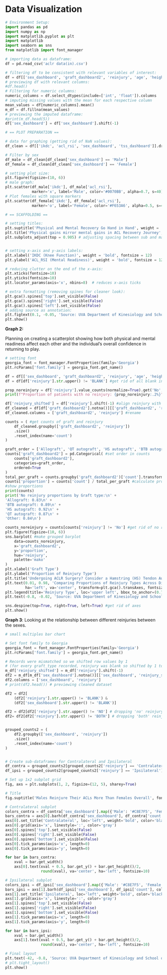 # Data Visualization

```python
# Environment Setup:
import pandas as pd
import numpy as np
import matplotlib.pyplot as plt
import matplotlib 
import seaborn as sns
from matplotlib import font_manager
```

```python
# importing data as dataframe:
df = pd.read_csv('aclr data(in).csv')

# filtering df to be consistent with relevant variables of interest:
df = df[['sex_dashboard', 'graft_dashboard2', 'reinjury', 'age', 'height_m', 'mass_kg', 'bmi', 'ikdc', 'acl_rsi', 'tegner_pre', 'tegner_now', 'lsi_ext_isok_60', 'lsi_flex_isok_60', 'tss_dashboard']]
# previewing df with relevant columns:
#df.head()
# Filtering for numeric columns:
numeric_columns = df.select_dtypes(include=['int', 'float']).columns
# imputing missing values with the mean for each respective column
mean_values = df[numeric_columns].mean()
m_df = df.fillna(mean_values)
# previewing the imputed dataframe:
#print(m_df.head(5))
df['sex_dashboard'] = df['sex_dashboard'].shift(-1)
```

```python
# == PLOT PREPARATION ==

# data for graphing (getting rid of NaN values):
df_clean = df[['ikdc', 'acl_rsi', 'sex_dashboard', 'tss_dashboard']].dropna()

# Filter by sex
df_male = df_clean[df_clean['sex_dashboard'] == 'Male']
df_female = df_clean[df_clean['sex_dashboard'] == 'Female']
```

```python
# setting plot size:
plt.figure(figsize=(10, 6))
# male graph:
plt.scatter(df_male['ikdc'], df_male['acl_rsi'], 
            marker='x', label='Male', color='#0070BB', alpha=0.7, s=40)
# Plot females with square markers
plt.scatter(df_female['ikdc'], df_female['acl_rsi'], 
            marker='o', label='Female', color='#F653A6', alpha=0.5, s=40)

# == SCAFFOLDING == 

# setting titles:
plt.suptitle('Physical and Mental Recovery Go Hand in Hand', weight = 'bold', fontsize = 16, x = 0.39)
plt.title('Physical gains mirror mental gains in ACL Recovery Journey', color='#585757', fontsize = 12, x = 0.28)
plt.subplots_adjust(top = 0.905) # adjusting spacing between sub and main title


# setting x-axis and y-axis labels:
plt.xlabel('IKDC (Knee Function)', weight = 'bold', fontsize = 12)
plt.ylabel('ACL_RSI (Mental Readiness)', weight = 'bold', fontsize = 12)

# reducing clutter on the end of the x-axis:
plt.xticks(fontsize=10)
plt.yticks(fontsize=10)
plt.locator_params(axis='x', nbins=8)  # reduces x-axis ticks

# extra formatting (removing spines for cleaner look):
plt.gca().spines['top'].set_visible(False)
plt.gca().spines['right'].set_visible(False)
plt.gca().spines['left'].set_visible(False)
# adding source as annotation:
plt.figtext(0.1, -0.05, 'Source: UVA Department of Kinesiology and School of Data Science', ha='left', fontsize=10)
plt.show()
```

**Graph 2:**

Planning on creating a scatterplot showing how both physical and mental readiness affect each other and the individual's overall confidence in returning to play.

```python
# setting font
georgia_font = font_manager.FontProperties(family='Georgia')
plt.rcParams['font.family'] = georgia_font.get_name()

df = df[['sex_dashboard', 'graft_dashboard2', 'reinjury', 'age', 'height_m', 'mass_kg', 'bmi', 'ikdc', 'acl_rsi']]
df = df[df['reinjury'].str.upper() != 'BLANK'] #get rid of all blank in reinjury

prop_noreinjury = df['reinjury'].value_counts(normalize=True).get('No', 0) #get proportion of no reinjury
print(f"Proportion of patients with no reinjury: {prop_noreinjury:.2%}") #print proportion

df['reinjury_shifted'] = df['reinjury'].shift(-1) #align reinjury with other values
df_cleaned = df[df['graft_dashboard2'].notna()][['graft_dashboard2', 'reinjury_shifted']] #get rid of na
df_cleaned.columns = ['graft_dashboard2', 'reinjury'] #rename

counts = ( #get counts of graft and reinjury
    df_cleaned.groupby(['graft_dashboard2', 'reinjury'])
    .size()
    .reset_index(name='count')
)

graft_order = ['Allograft', 'QT autograft', 'HS autograft', 'BTB autograft', 'Other'] #order
counts['graft_dashboard2'] = pd.Categorical( #set order in counts
    counts['graft_dashboard2'],
    categories=graft_order,
    ordered=True
)
total_per_graft = counts.groupby('graft_dashboard2')['count'].transform('sum') #get sums
counts['proportion'] = counts['count'] / total_per_graft #calculate proportions
#show proportions
print(counts)
print('No reinjury proportions by Graft type:\n' +
'Allograft: 0.83\n' +
'BTB autograft: 0.89\n' +
'HS autograft: 0.92\n' +
'QT autograft: 0.87\n' +   
'Other: 0.84\n')

counts_noreinjury = counts[counts['reinjury'] != 'No'] #get rid of no reinjury bar
plt.figure(figsize=(10, 6))
sns.barplot( #make grouped barplot
    data=counts_noreinjury,
    x='graft_dashboard2',
    y='proportion',
    hue='reinjury',
    palette='mako'
)
plt.xlabel('Graft Type')
plt.ylabel('Proportion of Reinjury Type')
plt.title('Undergoing ACLR Surgery? Consider a Hamstring (HS) Tendon Autograft', fontsize=14, weight='bold', loc='left')  # Main title
plt.text(0.01, 0.98, 'Comparing Proportions of Reinjury Types Across Different Graft Types', 
         ha='left', va='center', transform=plt.gca().transAxes, fontsize=10, color='gray')  # Subtitle
plt.legend(title='Reinjury Type', loc='upper left', bbox_to_anchor=(0.775, 1.0))
plt.text(-0.8, -0.02, 'Source: UVA Department of Kinesiology and School of Data Science', ha='left', fontsize=10)

sns.despine(top=True, right=True, left=True) #get rid of axes
plt.show()
```

**Graph 3**: Looking at the relationship between different reinjuries between the sexes.

```python
# small multiples bar chart

# Set font family to Georgia
georgia_font = font_manager.FontProperties(family='Georgia')
plt.rcParams['font.family'] = georgia_font.get_name()

# Records were mismatched so we shifted row values by 1 
# (for every graft_type recorded, reinjury was blank so shifted by 1 to match)
m_df['reinjury_shifted'] = m_df['reinjury'].shift(-1)
df2 = m_df[m_df['sex_dashboard'].notna()][['sex_dashboard', 'reinjury_shifted']]
df2.columns = ['sex_dashboard', 'reinjury']
# print(df2.head()) # previewing cleaned dataset

df2 = df2[
    (df2['reinjury'].str.upper() != 'BLANK') &
    (df2['sex_dashboard'].str.upper() != 'BLANK')]

df2 = df2[df2['reinjury'].str.upper() != 'NO'] # dropping 'no' reinjury records
df2= df2[df2['reinjury'].str.upper() != 'BOTH'] # dropping 'both' reinjury records


grouped_counts2 = (
    df2.groupby(['sex_dashboard', 'reinjury'])
    .size()
    .reset_index(name='count')
)


# Create sub-dataframes for Contralateral and Ipsilateral
df_contra = grouped_counts2[grouped_counts2['reinjury'] == 'Contralateral']
df_ipsi = grouped_counts2[grouped_counts2['reinjury'] == 'Ipsilateral']

# Set up 1x2 subplot grid
fig, axs = plt.subplots(1, 2, figsize=(12, 5), sharey=True)

# Title
fig.suptitle('Males Reinjure Their ACLs More Than Females Overall', fontsize=14, weight='bold', x=0.1, ha='left', y=1.02)

# Contralateral subplot
colors_contra = df_contra['sex_dashboard'].map({'Male': '#C8E7F5', 'Female': '#F6D2E0'})  # blue and pink
bars_contra = axs[0].barh(df_contra['sex_dashboard'], df_contra['count'], color=colors_contra)
axs[0].set_title('Contralateral', loc='left', weight='bold', color='black')
axs[0].grid(axis='x', linestyle=':', color='gray')
axs[0].spines['top'].set_visible(False)
axs[0].spines['right'].set_visible(False)
axs[0].spines['bottom'].set_visible(False)
axs[0].tick_params(axis='x', length=0)
axs[0].tick_params(axis='y', length=0)

for bar in bars_contra:
    xval = bar.get_width()
    axs[0].text(xval + 0.5, bar.get_y() + bar.get_height()/2,
                round(xval), va='center', ha='left', fontsize=10)

# Ipsilateral subplot
colors_ipsi = df_ipsi['sex_dashboard'].map({'Male': '#C8E7F5', 'Female': '#F6D2E0'})
bars_ipsi = axs[1].barh(df_ipsi['sex_dashboard'], df_ipsi['count'], color=colors_ipsi)
axs[1].set_title('Ipsilateral', loc='left', weight='bold', color='black')
axs[1].grid(axis='x', linestyle=':', color='gray')
axs[1].spines['top'].set_visible(False)
axs[1].spines['right'].set_visible(False)
axs[1].spines['bottom'].set_visible(False)
axs[1].tick_params(axis='x', length=0)
axs[1].tick_params(axis='y', length=0)

for bar in bars_ipsi:
    xval = bar.get_width()
    axs[1].text(xval + 0.5, bar.get_y() + bar.get_height()/2,
                round(xval), va='center', ha='left', fontsize=10)

# Final layout
plt.text(-42, -0.8, 'Source: UVA Department of Kinesiology and School of Data Science', ha='left', fontsize=10)
# plt.tight_layout()
plt.show()
```